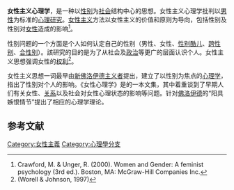 '''女性主义心理学'''，是一种以[[性别|性别]]为[[社会|社会]]结构中心的思想。女性主义心理学批判以[[男性|男性]]为标准的[[心理研究|心理研究]]。[[女性主义|女性主义]]方法以女性主义的价值和原则为导向，包括性别及性别对[[女性|女性]]造成的影响<ref name="Crawford, M. 2000">Crawford, M. & Unger, R. (2000). Women and Gender: A feminist psychology (3rd ed.). Boston, MA: McGraw-Hill Companies Inc.</ref>。
 
性别问题的一个方面是个人如何认定自己的性别（男性、女性、[[性别酷儿|性别酷儿]]、[[跨性别|跨性别]]、[[合性别|合性别]]）。該研究的目的是为了从社会及[[政治|政治]]等更广的层面认识个人。女性主义思想强调女性的[[权利|权利]]<ref name="Worell & Johnson, 1997">(Worell & Johnson, 1997)</ref>。
 
女性主义思想一词最早由[[新佛洛伊德主义者|新佛洛伊德主义者]]{{lang|en|Karen Horney}}提出，{{lang|en|Horney}}建立了以性别为焦点的[[心理学|心理学]]，指出了性别对个人的影响。《女性心理学》是{{lang|en|Horney}}的一本文集，其中着重谈到了早期人们有关女性、[[关系|关系]]以及社会对女性心理状态的影响等问题。{{lang|en|Horney}}针对[[佛洛伊德|佛洛伊德]]的“阳具嫉恨情节”提出了相应的心理学理论。

==参考文献==
{{reflist}}

{{Feminism}}
[[Category:女性主義|Category:女性主義]]
[[Category:心理學分支|Category:心理學分支]]